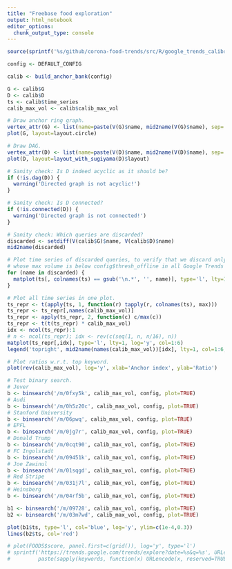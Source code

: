 ```yaml
---
title: "Freebase food exploration"
output: html_notebook
editor_options: 
  chunk_output_type: console
---
```


```r
source(sprintf('%s/github/corona-food-trends/src/R/google_trends_calibration.R', Sys.getenv('HOME')))

config <- DEFAULT_CONFIG

calib <- build_anchor_bank(config)

G <- calib$G
D <- calib$D
ts <- calib$time_series
calib_max_vol <- calib$calib_max_vol

# Draw anchor ring graph.
vertex_attr(G) <- list(name=paste(V(G)$name, mid2name(V(G)$name), sep='\n'))
plot(G, layout=layout.circle)

# Draw DAG.
vertex_attr(D) <- list(name=paste(V(D)$name, mid2name(V(D)$name), sep='\n'))
plot(D, layout=layout_with_sugiyama(D)$layout)

# Sanity check: Is D indeed acyclic as it should be?
if (!is.dag(D)) {
  warning('Directed graph is not acyclic!')
}

# Sanity check: Is D connected?
if (!is.connected(D)) {
  warning('Directed graph is not connected!')
}

# Sanity check: Which queries are discarded?
discarded <- setdiff(V(calib$G)$name, V(calib$D)$name)
mid2name(discarded)

# Plot time series of discarded queries, to verify that we discard only queries
# whose max volume is below config$thresh_offline in all Google Trends results.
for (name in discarded) {
  matplot(ts[, colnames(ts) == gsub('\n.*', '', name)], type='l', lty=1, main=name)
}

# Plot all time series in one plot.
ts_repr <- t(apply(ts, 1, function(r) tapply(r, colnames(ts), max)))
ts_repr <- ts_repr[,names(calib_max_vol)]
ts_repr <- apply(ts_repr, 2, function(c) c/max(c))
ts_repr <- t(t(ts_repr) * calib_max_vol)
idx <- ncol(ts_repr):1
# n <- ncol(ts_repr); idx <- rev(c(seq(1, n, n/16), n))
matplot(ts_repr[,idx], type='l', lty=1, log='y', col=1:6)
legend('topright', mid2name(names(calib_max_vol))[idx], lty=1, col=1:6, bty='n')

# Plot ratios w.r.t. top keyword.
plot(rev(calib_max_vol), log='y', xlab='Anchor index', ylab='Ratio')

# Test binary search.
# Jever
b <- binsearch('/m/0fxy5k', calib_max_vol, config, plot=TRUE)
# Audi
b <- binsearch('/m/0h5z20c', calib_max_vol, config, plot=TRUE)
# Stanford University
b <- binsearch('/m/06pwq', calib_max_vol, config, plot=TRUE)
# EPFL
b <- binsearch('/m/0jg7r', calib_max_vol, config, plot=TRUE)
# Donald Trump
b <- binsearch('/m/0cqt90', calib_max_vol, config, plot=TRUE)
# FC Ingolstadt
b <- binsearch('/m/09451k', calib_max_vol, config, plot=TRUE)
# Joe Zawinul
b <- binsearch('/m/01sqgd', calib_max_vol, config, plot=TRUE)
# Red Stripe
b <- binsearch('/m/031j7l', calib_max_vol, config, plot=TRUE)
# Heinsberg
b <- binsearch('/m/04rf5b', calib_max_vol, config, plot=TRUE)

b1 <- binsearch('/m/09728', calib_max_vol, config, plot=TRUE)
b2 <- binsearch('/m/03m7wd', calib_max_vol, config, plot=TRUE)

plot(b1$ts, type='l', col='blue', log='y', ylim=c(1e-4,0.3))
lines(b2$ts, col='red')

# plot(FOODS$score, panel.first=c(grid()), log='y', type='l')
# sprintf('https://trends.google.com/trends/explore?date=%s&q=%s', URLencode(TIME),
#         paste(sapply(keywords, function(x) URLencode(x, reserved=TRUE)), collapse=','))



```
